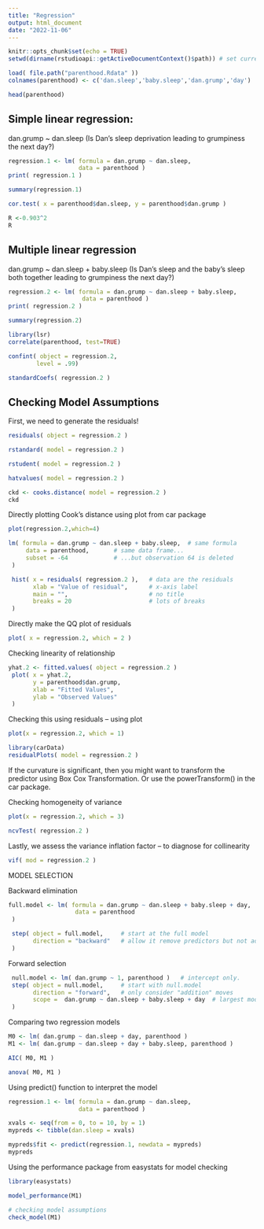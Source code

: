 ```yaml
---
title: "Regression"
output: html_document
date: "2022-11-06"
---
```


```r
knitr::opts_chunk$set(echo = TRUE)
setwd(dirname(rstudioapi::getActiveDocumentContext()$path)) # set current path as work path
```



```r
load( file.path("parenthood.Rdata" ))
colnames(parenthood) <- c('dan.sleep','baby.sleep','dan.grump','day')
```


```r
head(parenthood)
```

## Simple linear regression:
dan.grump ~ dan.sleep (Is Dan's sleep deprivation leading to grumpiness the next day?)
```r
regression.1 <- lm( formula = dan.grump ~ dan.sleep,  
                    data = parenthood )
print( regression.1 )
```

```r
summary(regression.1)
```

```r
cor.test( x = parenthood$dan.sleep, y = parenthood$dan.grump )
```

```r
R <-0.903^2
R
```



## Multiple linear regression
dan.grump ~ dan.sleep + baby.sleep (Is Dan's sleep and the baby's sleep both together leading to grumpiness the next day?)

```r
regression.2 <- lm( formula = dan.grump ~ dan.sleep + baby.sleep,  
                     data = parenthood )
print( regression.2 )
```
```r
summary(regression.2)
```



```r
library(lsr)
correlate(parenthood, test=TRUE)
```

```r
confint( object = regression.2,
        level = .99)
```

```r
standardCoefs( regression.2 )

```

## Checking Model Assumptions
First, we need to generate the residuals!

```r
residuals( object = regression.2 )
```

```r
rstandard( model = regression.2 )
```

```r
rstudent( model = regression.2 )
```

```r
hatvalues( model = regression.2 )
```

```r
ckd <- cooks.distance( model = regression.2 )
ckd
```

Directly plotting Cook's distance using plot from car package
```r
plot(regression.2,which=4)
```




```r
lm( formula = dan.grump ~ dan.sleep + baby.sleep,  # same formula
     data = parenthood,       # same data frame...
     subset = -64             # ...but observation 64 is deleted
 )
```




```r
 hist( x = residuals( regression.2 ),   # data are the residuals
       xlab = "Value of residual",      # x-axis label
       main = "",                       # no title 
       breaks = 20                      # lots of breaks
 )
```


Directly make the QQ plot of residuals

```r
plot( x = regression.2, which = 2 )
```

Checking linearity of relationship
```r
yhat.2 <- fitted.values( object = regression.2 )
 plot( x = yhat.2, 
       y = parenthood$dan.grump,
       xlab = "Fitted Values",
       ylab = "Observed Values" 
 )
```


Checking this using residuals -- using plot
```r
plot(x = regression.2, which = 1)

```


```r
library(carData)
residualPlots( model = regression.2 ) 
```

If the curvature is significant, then you might want to transform the predictor using Box Cox Transformation. Or use the powerTransform() in the car package.


Checking homogeneity of variance
```r
plot(x = regression.2, which = 3)

```
```r
ncvTest( regression.2 )

```

Lastly, we assess the variance inflation factor -- to diagnose for collinearity

```r
vif( mod = regression.2 )
```


MODEL SELECTION

Backward elimination

```r
full.model <- lm( formula = dan.grump ~ dan.sleep + baby.sleep + day,  
                   data = parenthood  
 )
```

```r
 step( object = full.model,     # start at the full model
       direction = "backward"   # allow it remove predictors but not add them
 )
```
Forward selection
```r
 null.model <- lm( dan.grump ~ 1, parenthood )   # intercept only.
 step( object = null.model,     # start with null.model
       direction = "forward",   # only consider "addition" moves
       scope =  dan.grump ~ dan.sleep + baby.sleep + day  # largest model allowed
 )
```
 Comparing two regression models
```r
M0 <- lm( dan.grump ~ dan.sleep + day, parenthood )
M1 <- lm( dan.grump ~ dan.sleep + day + baby.sleep, parenthood )
```

```r
AIC( M0, M1 )
```

```r
anova( M0, M1 )
```


Using predict() function to interpret the model
```r
regression.1 <- lm( formula = dan.grump ~ dan.sleep,  
                    data = parenthood )
```



```r
xvals <- seq(from = 0, to = 10, by = 1)
mypreds <- tibble(dan.sleep = xvals)
```


```r
mypreds$fit <- predict(regression.1, newdata = mypreds)
mypreds
```








Using the performance package from easystats for model checking

```r
library(easystats)
```

```r
model_performance(M1)
```




```r
# checking model assumptions
check_model(M1)
```


